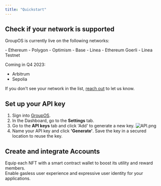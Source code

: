 ```yaml
---
title: "Quickstart"
---
```


## Check if your network is supported

GroupOS is currently live on the following networks:

<AccordionGroup>
    <Accordion title="Mainnet">
        - Ethereum
        - Polygon
        - Optimism
        - Base
        - Linea
    </Accordion>
    <Accordion title="Testnet">
        - Ethereum Goerli
        - Linea Testnet
    </Accordion>
</AccordionGroup>

Coming in Q4 2023:
- Arbitrum
- Sepolia

If you don't see your network in the list, [reach out](https://t.me/+euGUz7RfKxFhOWZh) to let us know.

## Set up your API key

1. Sign into [GroupOS](https://groupos.xyz/). 
2. In the Dashboard, go to the **Settings** tab.
3. Go to the **API keys** tab and click 'Add' to generate a new key.
![API.png](https://station-images.nyc3.digitaloceanspaces.com/8e6e553e-1da4-4501-ac64-52094d9c1a0d.png)
4. Name your API key and click **'Generate'**. 
<Warning>Save the key in a secured location to reuse the key.</Warning>

## Create and integrate Accounts

<CardGroup cols={2}>
    <Card
    title="NFT Accounts"
    icon="image"
    iconType="solid"
    href="/nft-accounts/new-collection"
  >
    <div style={{ paddingTop: "8px", fontSize: "14px" }}>
      Equip each NFT with a smart contract wallet to boost its utility and reward members.
    </div>
  </Card>
  <Card
    title="Smart Accounts"
    icon="browser"
    iconType="solid"
    href="/smart-accounts/new-collection"
  >
    <div style={{ paddingTop: "8px", fontSize: "14px" }}>
      Enable gasless user experience and expressive user identity for your applications.
    </div>
  </Card>
</CardGroup>
